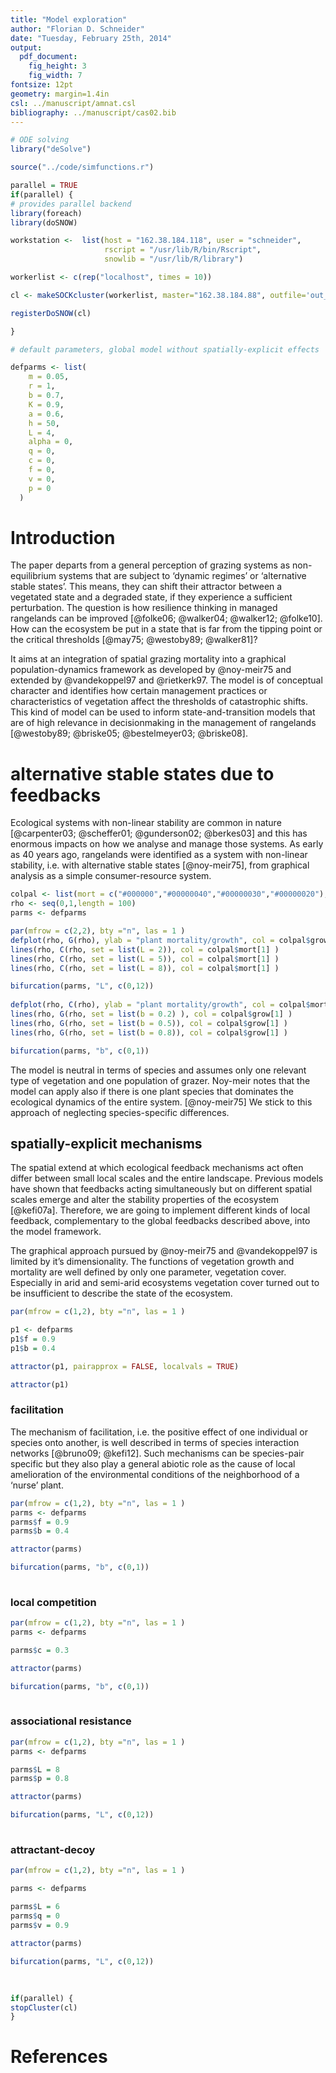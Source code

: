 ```yaml
---
title: "Model exploration"
author: "Florian D. Schneider"
date: "Tuesday, February 25th, 2014"
output:
  pdf_document:
    fig_height: 3
    fig_width: 7
fontsize: 12pt
geometry: margin=1.4in
csl: ../manuscript/amnat.csl
bibliography: ../manuscript/cas02.bib
---
```


```r
# ODE solving
library("deSolve")

source("../code/simfunctions.r")

parallel = TRUE
if(parallel) {
# provides parallel backend
library(foreach)
library(doSNOW)

workstation <-  list(host = "162.38.184.118", user = "schneider",
                     rscript = "/usr/lib/R/bin/Rscript",
                     snowlib = "/usr/lib/R/library")

workerlist <- c(rep("localhost", times = 10)) 

cl <- makeSOCKcluster(workerlist, master="162.38.184.88", outfile='out_messages.txt')

registerDoSNOW(cl)

}

# default parameters, global model without spatially-explicit effects

defparms <- list(
    m = 0.05,
    r = 1,
    b = 0.7, 
    K = 0.9, 
    a = 0.6,
    h = 50,
    L = 4, 
    alpha = 0,
    q = 0,
    c = 0,
    f = 0,
    v = 0,
    p = 0
  )


```



# Introduction

The paper departs from a general perception of grazing systems as non-equilibrium systems that are subject to 'dynamic regimes' or 'alternative stable states'.
This means, they can shift their attractor between a vegetated state and a degraded state, if they experience a sufficient perturbation.
The question is how resilience thinking in managed rangelands can be improved [@folke06; @walker04; @walker12; @folke10]. How can the ecosystem be put in a state that is far from the tipping point or the critical thresholds [@may75; @westoby89; @walker81]?

It aims at an integration of spatial grazing mortality into a graphical population-dynamics framework as developed by @noy-meir75 and extended by @vandekoppel97 and @rietkerk97.
The model is of conceptual character and identifies how certain management practices or characteristics of vegetation affect the thresholds of catastrophic shifts. This kind of model can be used to inform state-and-transition models that are of high relevance in decisionmaking in the management of rangelands [@westoby89; @briske05; @bestelmeyer03; @briske08].

# alternative stable states due to feedbacks

Ecological systems with non-linear stability are common in nature [@carpenter03; @scheffer01; @gunderson02; @berkes03] and this has enormous impacts on how we analyse and manage those systems. 
As early as 40 years ago, rangelands were identified as a system with non-linear stability, i.e. with alternative stable states [@noy-meir75], from graphical analysis as a simple consumer-resource system.

```r
colpal <- list(mort = c("#000000","#00000040","#00000030","#00000020"), grow = c("#009933","#00993340","#00993330","#00993320") )
rho <- seq(0,1,length = 100)
parms <- defparms

par(mfrow = c(2,2), bty ="n", las = 1 ) 
defplot(rho, G(rho), ylab = "plant mortality/growth", col = colpal$grow[1])
lines(rho, C(rho, set = list(L = 2)), col = colpal$mort[1] )
lines(rho, C(rho, set = list(L = 5)), col = colpal$mort[1] )
lines(rho, C(rho, set = list(L = 8)), col = colpal$mort[1] )

bifurcation(parms, "L", c(0,12))
 
defplot(rho, C(rho), ylab = "plant mortality/growth", col = colpal$mort[1])
lines(rho, G(rho, set = list(b = 0.2) ), col = colpal$grow[1] )
lines(rho, G(rho, set = list(b = 0.5)), col = colpal$grow[1] )
lines(rho, G(rho, set = list(b = 0.8)), col = colpal$grow[1] )

bifurcation(parms, "b", c(0,1))

```

The model is neutral in terms of species and assumes only one relevant type of vegetation and one population of grazer. Noy-meir notes that the model can apply also if there is one plant species that dominates the ecological dynamics of the entire system. [@noy-meir75]
We stick to this approach of neglecting species-specific differences. 

## spatially-explicit mechanisms

The spatial extend at which ecological feedback mechanisms act often differ between small local scales and the entire landscape. Previous models have shown that feedbacks acting simultaneously but on different spatial scales emerge and alter the stability properties of the ecosystem [@kefi07a]. Therefore, we are going to implement different kinds of local feedback, complementary to the global feedbacks described above, into the model framework. 

The graphical approach pursued by @noy-meir75 and @vandekoppel97 is limited by it's dimensionality. The functions of vegetation growth and mortality are well defined by only one parameter, vegetation cover. Especially in arid and semi-arid ecosystems vegetation cover turned out to be insufficient to describe the state of the ecosystem. 



```r

par(mfrow = c(1,2), bty ="n", las = 1 ) 

p1 <- defparms
p1$f = 0.9
p1$b = 0.4

attractor(p1, pairapprox = FALSE, localvals = TRUE)

attractor(p1)

```



### facilitation

The mechanism of facilitation, i.e. the positive effect of one individual or species onto another, is well described in terms of species interaction networks [@bruno09; @kefi12]. Such mechanisms can be species-pair specific but they also play a general abiotic role as the cause of local amelioration of the environmental conditions of the neighborhood of a 'nurse' plant. 


```r


par(mfrow = c(1,2), bty ="n", las = 1 ) 
parms <- defparms
parms$f = 0.9
parms$b = 0.4

attractor(parms)

bifurcation(parms, "b", c(0,1))
 

```



### local competition

```r


par(mfrow = c(1,2), bty ="n", las = 1 ) 
parms <- defparms

parms$c = 0.3

attractor(parms)

bifurcation(parms, "b", c(0,1))
 

```

### associational resistance

```r


par(mfrow = c(1,2), bty ="n", las = 1 ) 
parms <- defparms

parms$L = 8
parms$p = 0.8

attractor(parms)

bifurcation(parms, "L", c(0,12))
 

```


### attractant-decoy

```r


par(mfrow = c(1,2), bty ="n", las = 1 ) 

parms <- defparms

parms$L = 6
parms$q = 0
parms$v = 0.9

attractor(parms)

bifurcation(parms, "L", c(0,12))
 
```


## 


```r
if(parallel) {
stopCluster(cl)
}
```

# References